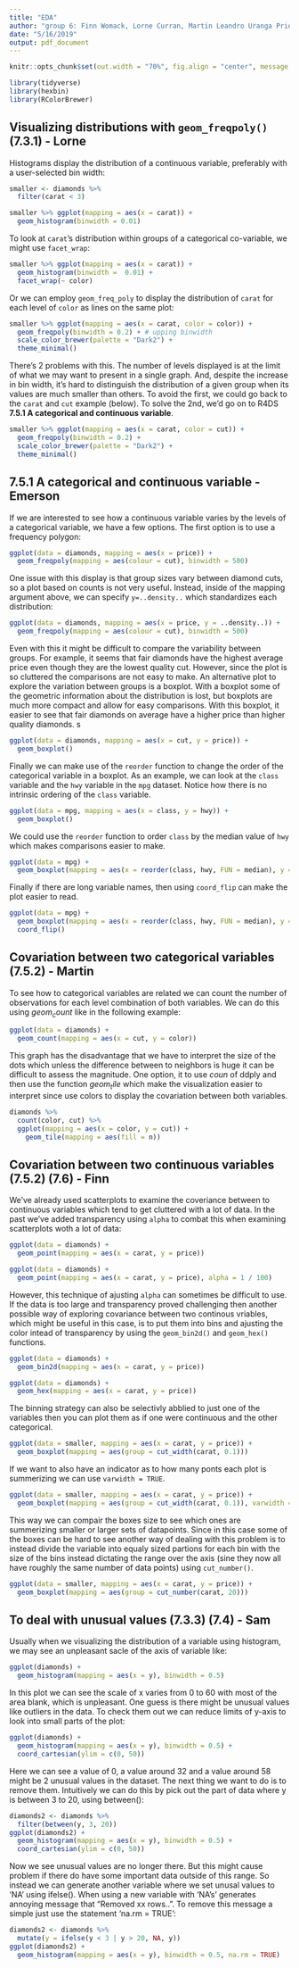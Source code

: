 ```yaml
---
title: "EDA"
author: "group 6: Finn Womack, Lorne Curran, Martin Leandro Uranga Priore, Chenyang Duo, Emerson Webb, Jiarui Xu"
date: "5/16/2019"
output: pdf_document
---
```


```r

knitr::opts_chunk$set(out.width = "70%", fig.align = "center", message = FALSE)

library(tidyverse)
library(hexbin)
library(RColorBrewer)
```

## Visualizing distributions with `geom_freqpoly()` (7.3.1) - Lorne

Histograms display the distribution of a continuous variable, preferably with a user-selected bin width:
```r
smaller <- diamonds %>% 
  filter(carat < 3)

smaller %>% ggplot(mapping = aes(x = carat)) +
  geom_histogram(binwidth = 0.01)
```

\pagebreak

To look at `carat`'s distribution within groups of a categorical co-variable, we might use `facet_wrap`:

```r
smaller %>% ggplot(mapping = aes(x = carat)) +
  geom_histogram(binwidth =  0.01) +
  facet_wrap(~ color)
```

Or we can employ `geom_freq_poly` to display the distribution of `carat` for each level of `color` as lines on the same plot:
```r
smaller %>% ggplot(mapping = aes(x = carat, color = color)) +
  geom_freqpoly(binwidth = 0.2) + # upping binwidth
  scale_color_brewer(palette = "Dark2") +
  theme_minimal()
```

There's 2 problems with this. The number of levels displayed is at the limit of what we may want to present in a single graph. And, despite the increase in bin width, it's hard to distinguish the distribution of a given group when its values are much smaller than others. To avoid the first, we could go back to the `carat` and `cut` example (below). To solve the 2nd, we'd go on to R4DS __7.5.1 A categorical and continuous variable__.
```r
smaller %>% ggplot(mapping = aes(x = carat, color = cut)) +
  geom_freqpoly(binwidth = 0.2) +
  scale_color_brewer(palette = "Dark2") +
  theme_minimal()
```

## 7.5.1 A categorical and continuous variable - Emerson


If we are interested to see how a continuous variable varies by the levels of a categorical variable, we have a few options. The first option is to use a frequency polygon:

```r
ggplot(data = diamonds, mapping = aes(x = price)) + 
  geom_freqpoly(mapping = aes(colour = cut), binwidth = 500)
```

One issue with this display is that group sizes vary between diamond cuts, so a plot based on counts is not very useful. Instead, inside of the mapping argument above, we can specify `y=..density..` which standardizes each distribution:

```r
ggplot(data = diamonds, mapping = aes(x = price, y = ..density..)) + 
  geom_freqpoly(mapping = aes(colour = cut), binwidth = 500)
```

Even with this it might be difficult to compare the variability between groups. For example, it seems that fair diamonds have the highest average price even though they are the lowest quality cut. However, since the plot is so cluttered the comparisons are not easy to make. An alternative plot to explore the variation between groups is a boxplot. With a boxplot some of the geometric information about the distribution is lost, but boxplots are much more compact and allow for easy comparisons. With this boxplot, it easier to see that fair diamonds on average have a higher price than higher quality diamonds. s

```r
ggplot(data = diamonds, mapping = aes(x = cut, y = price)) +
  geom_boxplot()
```

Finally we can make use of the `reorder` function to change the order of the categorical variable in a boxplot. As an example, we can look at the `class` variable and the `hwy` variable in the `mpg` dataset. Notice how there is no intrinsic ordering of the `class` variable. 

```r
ggplot(data = mpg, mapping = aes(x = class, y = hwy)) +
  geom_boxplot()
```

We could use the `reorder` function to order `class` by the median value of `hwy` which makes comparisons easier to make. 

```r
ggplot(data = mpg) +
  geom_boxplot(mapping = aes(x = reorder(class, hwy, FUN = median), y = hwy))
```

Finally if there are long variable names, then using `coord_flip` can make the plot easier to read.

```r
ggplot(data = mpg) +
  geom_boxplot(mapping = aes(x = reorder(class, hwy, FUN = median), y = hwy)) +
  coord_flip()
```


\pagebreak

## Covariation between two categorical variables (7.5.2) - Martin

To see how to categorical variables are related we can count the number of observations for each level combination of both variables. We can do this using $geom_count$ like in the following example:

```r
ggplot(data = diamonds) +
  geom_count(mapping = aes(x = cut, y = color))
```
This graph has the disadvantage that we have to interpret the size of the dots which unless the difference between to neighbors is huge it can be difficult to assess the magnitude. One option, it to use $coun$ of ddply and then use the function $geom_tile$ which make the visualization easier to interpret since use colors to display the covariation between both variables.

```r
diamonds %>% 
  count(color, cut) %>%  
  ggplot(mapping = aes(x = color, y = cut)) +
    geom_tile(mapping = aes(fill = n))
```

## Covariation between two continuous variables (7.5.2) (7.6) - Finn

We've already used scatterplots to examine the coveriance between to continuous variables which tend to get cluttered with a lot of data. In the past we've added transparency using `alpha` to combat this when examining scatterplots woth a lot of data:

```r
ggplot(data = diamonds) +
  geom_point(mapping = aes(x = carat, y = price))

ggplot(data = diamonds) + 
  geom_point(mapping = aes(x = carat, y = price), alpha = 1 / 100)
```

However, this technique of ajusting `alpha` can sometimes be difficult to use. If the data is too large and transparency proved challenging then another possible way of exploring covariance between two continous vriables, which might be useful in this case, is to put them into bins and ajusting the color intead of transparency by using the `geom_bin2d()` and `geom_hex()` functions. 

```r
ggplot(data = diamonds) +
  geom_bin2d(mapping = aes(x = carat, y = price))

ggplot(data = diamonds) +
  geom_hex(mapping = aes(x = carat, y = price))
```

The binning strategy can also be selectivly abblied to just one of the variables then you can plot them as if one were continuous and the other categorical.

```r
ggplot(data = smaller, mapping = aes(x = carat, y = price)) + 
  geom_boxplot(mapping = aes(group = cut_width(carat, 0.1)))
```

If we want to also have an indicator as to how many ponts each plot is summerizing we can use `varwidth = TRUE`.

```r
ggplot(data = smaller, mapping = aes(x = carat, y = price)) + 
  geom_boxplot(mapping = aes(group = cut_width(carat, 0.1)), varwidth = TRUE)
```

This way we can compair the boxes size to see which ones are summerizing smaller or larger sets of datapoints. Since in this case some of the boxes can be hard to see another way of dealing with this problem is to instead divide the variable into equaly sized partions for each bin with the size of the bins instead dictating the range over the axis (sine they now all have roughly the same number of data points) using `cut_number()`.

```r
ggplot(data = smaller, mapping = aes(x = carat, y = price)) + 
  geom_boxplot(mapping = aes(group = cut_number(carat, 20)))
```

\pagebreak

## To deal with unusual values (7.3.3) (7.4) - Sam  
Usually when we visualizing the distribution of a variable using histogram, we may see an unpleasant sacle of the axis of variable like:  
```r
ggplot(diamonds) + 
  geom_histogram(mapping = aes(x = y), binwidth = 0.5)
```  
  
In this plot we can see the scale of x varies from 0 to 60 with most of the area blank, which is unpleasant. One guess is there might be unusual values like outliers in the data. To check them out we can reduce limits of y-axis to look into small parts of the plot:  
```r
ggplot(diamonds) + 
  geom_histogram(mapping = aes(x = y), binwidth = 0.5) +
  coord_cartesian(ylim = c(0, 50))
```  
  
Here we can see a value of 0, a value around 32 and a value around 58 might be 2 unusual values in the dataset. The next thing we want to do is to remove them. Intuitively we can do this by pick out the part of data where y is between 3 to 20, using between():  
```r
diamonds2 <- diamonds %>% 
  filter(between(y, 3, 20))
ggplot(diamonds2) + 
  geom_histogram(mapping = aes(x = y), binwidth = 0.5) +
  coord_cartesian(ylim = c(0, 50))
```  
  
Now we see unusual values are no longer there. But this might cause problem if there do have some important data outside of this range. So instead we can generate another variable where we set unusal values to 'NA' using ifelse(). When using a new variable with 'NA's' generates annoying message that "Removed xx rows..". To remove this message a simple just use the statement 'na.rm = TRUE':  
```r
diamonds2 <- diamonds %>% 
  mutate(y = ifelse(y < 3 | y > 20, NA, y))
ggplot(diamonds2) + 
  geom_histogram(mapping = aes(x = y), binwidth = 0.5, na.rm = TRUE)
```  
  







